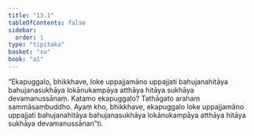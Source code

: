 ```yaml
---
title: "13.1"
tableOfContents: false
sidebar:
  order: 1
type: "tipitaka"
basket: "su"
book: "a1"
---
```



<DynamicBreadcrumb />

<Division number="170" book="a1">

<Paragraph number="263" book="a1">
“Ekapuggalo, bhikkhave, loke uppajjamāno uppajjati bahujanahitāya bahujanasukhāya lokānukampāya atthāya hitāya sukhāya devamanussānaṃ. Katamo ekapuggalo? Tathāgato arahaṃ sammāsambuddho. Ayaṃ kho, bhikkhave, ekapuggalo loke uppajjamāno uppajjati bahujanahitāya bahujanasukhāya lokānukampāya atthāya hitāya sukhāya devamanussānan”ti.
</Paragraph>
</Division>